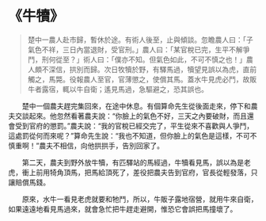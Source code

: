 # 《牛犢》

> 楚中一農人赴市歸，暫休於途。有術人後至，止與傾談。忽瞻農人曰：「子氣色不祥，三日內當退財，受官刑。」農人曰：「某官稅已完，生平不解爭鬥，刑何從至？」術人曰：「僕亦不知。但氣色如此，不可不慎之也！」農人頗不深信，拱別而歸。次日牧犢於野，有驛馬過，犢望見誤以為虎，直前觸之，馬斃。役報農人至官，官薄懲之，使償其馬。蓋水牛見虎必鬥，故販牛者露宿，輒以牛自衛；遙見馬過，急驅避之，恐其誤也。

&emsp;&emsp;楚中一個農夫趕完集回來，在途中休息。有個算命先生從後面走來，停下和農夫交談起來。他忽然看著農夫說：“你臉上的氣色不好，三天之內要破財，而且還會受到官府的懲罰。”農夫說：“我的官稅已經交完了，平生從來不喜歡與人爭鬥，這處罰從何而來呢？”算命先生說：“我也不知道，但你臉上的氣色是這樣，不可不慎重啊！”農夫不相信，向他拱拱手，告別回家了。

&emsp;&emsp;第二天，農夫到野外放牛犢，有匹驛站的馬經過，牛犢看見馬，誤以為是老虎，衝上前用犄角頂馬，把馬給頂死了，差役把農夫告到官府，官長從輕發落，只讓賠償馬錢。

&emsp;&emsp;原來，水牛一看見老虎就要和牠鬥，所以，牛販子露地宿營，就用牛來自衛，如果遠遠地看見馬過來，就會急忙把牛趕走避開，惟恐它會誤把馬撞壞了。
